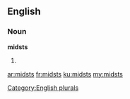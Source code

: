 ==English==

===Noun===
'''midsts'''

# {{plural of|[[midst]]}}

[[Category:English plurals]]

[[ar:midsts]]
[[fr:midsts]]
[[ku:midsts]]
[[my:midsts]]